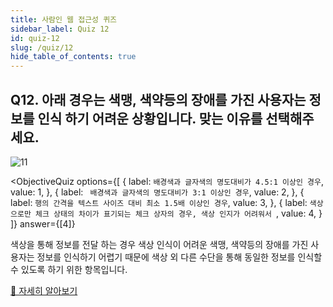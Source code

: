```yaml
---
title: 사람인 웹 접근성 퀴즈
sidebar_label: Quiz 12
id: quiz-12
slug: /quiz/12
hide_table_of_contents: true
---
```


## Q12. 아래 경우는 색맹, 색약등의 장애를 가진 사용자는 정보를 인식 하기 어려운 상황입니다. 맞는 이유를 선택해주세요.

![11](/img/a11y/quiz-color.png)



<ObjectiveQuiz
  options={[
    {
      label: `배경색과 글자색의 명도대비가 4.5:1 이상인 경우`,
      value: 1,
    },
    {
      label: ` 배경색과 글자색의 명도대비가 3:1 이상인 경우`,
      value: 2,
    },
    {
      label: `행의 간격을 텍스트 사이즈 대비 최소 1.5배 이상인 경우`,
      value: 3,
    },
    {
      label: `색상으로만 체크 상태의 차이가 표기되는 체크 상자의 경우, 색상 인지가 어려워서 `,
      value: 4,
    }
  ]}
  answer={[4]}
>
  <Correct>
    <p>색상을 통해 정보를 전달 하는 경우 색상 인식이 어려운 색맹, 색약등의 장애를 가진 사용자는 정보를 인식하기 어렵기 때문에 색상 외 다른 수단을 통해 동일한 정보를 인식할 수 있도록 하기 위한 항목입니다.</p>
  </Correct>
  <a href="https://sri-fe1.notion.site/398b09b86a8440c9b918d50bbea82b74">
    🔎 자세히 알아보기
    </a>
</ObjectiveQuiz>


